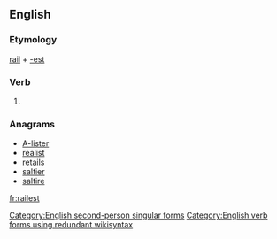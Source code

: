 ==English==

===Etymology===
[[rail]] + [[-est]]

===Verb===
{{en-verb form}}

# {{context|archaic|lang=en}} {{form of|Second-person singular simple present form|rail|lang=en}}

===Anagrams===
* [[A-lister#English|A-lister]]
* [[realist#English|realist]]
* [[retails#English|retails]]
* [[saltier#English|saltier]]
* [[saltire#English|saltire]]

[[Category:English second-person singular forms]]
[[Category:English verb forms using redundant wikisyntax]]

[[fr:railest]]